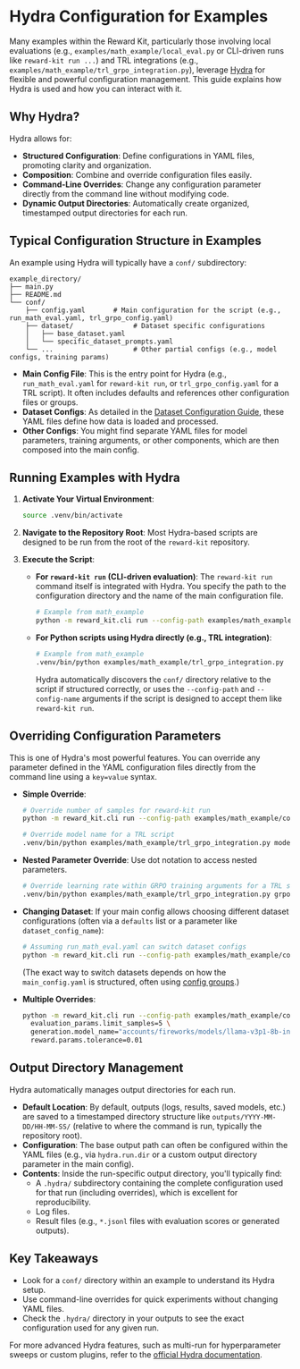 # Hydra Configuration for Examples

Many examples within the Reward Kit, particularly those involving local evaluations (e.g., `examples/math_example/local_eval.py` or CLI-driven runs like `reward-kit run ...`) and TRL integrations (e.g., `examples/math_example/trl_grpo_integration.py`), leverage [Hydra](https://hydra.cc/) for flexible and powerful configuration management. This guide explains how Hydra is used and how you can interact with it.

## Why Hydra?

Hydra allows for:

*   **Structured Configuration**: Define configurations in YAML files, promoting clarity and organization.
*   **Composition**: Combine and override configuration files easily.
*   **Command-Line Overrides**: Change any configuration parameter directly from the command line without modifying code.
*   **Dynamic Output Directories**: Automatically create organized, timestamped output directories for each run.

## Typical Configuration Structure in Examples

An example using Hydra will typically have a `conf/` subdirectory:

```
example_directory/
├── main.py
├── README.md
└── conf/
    ├── config.yaml       # Main configuration for the script (e.g., run_math_eval.yaml, trl_grpo_config.yaml)
    ├── dataset/               # Dataset specific configurations
    │   ├── base_dataset.yaml
    │   └── specific_dataset_prompts.yaml
    └── ...                    # Other partial configs (e.g., model configs, training params)
```

*   **Main Config File**: This is the entry point for Hydra (e.g., `run_math_eval.yaml` for `reward-kit run`, or `trl_grpo_config.yaml` for a TRL script). It often includes defaults and references other configuration files or groups.
*   **Dataset Configs**: As detailed in the [Dataset Configuration Guide](dataset_configuration_guide.md), these YAML files define how data is loaded and processed.
*   **Other Configs**: You might find separate YAML files for model parameters, training arguments, or other components, which are then composed into the main config.

## Running Examples with Hydra

1.  **Activate Your Virtual Environment**:
    ```bash
    source .venv/bin/activate
    ```

2.  **Navigate to the Repository Root**: Most Hydra-based scripts are designed to be run from the root of the `reward-kit` repository.

3.  **Execute the Script**:
    *   **For `reward-kit run` (CLI-driven evaluation)**:
        The `reward-kit run` command itself is integrated with Hydra. You specify the path to the configuration directory and the name of the main configuration file.
        ```bash
        # Example from math_example
        python -m reward_kit.cli run --config-path examples/math_example/conf --config-name run_math_eval.yaml
        ```
    *   **For Python scripts using Hydra directly (e.g., TRL integration)**:
        ```bash
        # Example from math_example
        .venv/bin/python examples/math_example/trl_grpo_integration.py
        ```
        Hydra automatically discovers the `conf/` directory relative to the script if structured correctly, or uses the `--config-path` and `--config-name` arguments if the script is designed to accept them like `reward-kit run`.

## Overriding Configuration Parameters

This is one of Hydra's most powerful features. You can override any parameter defined in the YAML configuration files directly from the command line using a `key=value` syntax.

*   **Simple Override**:
    ```bash
    # Override number of samples for reward-kit run
    python -m reward_kit.cli run --config-path examples/math_example/conf --config-name run_math_eval.yaml evaluation_params.limit_samples=10

    # Override model name for a TRL script
    .venv/bin/python examples/math_example/trl_grpo_integration.py model_name=mistralai/Mistral-7B-Instruct-v0.2
    ```

*   **Nested Parameter Override**: Use dot notation to access nested parameters.
    ```bash
    # Override learning rate within GRPO training arguments for a TRL script
    .venv/bin/python examples/math_example/trl_grpo_integration.py grpo.learning_rate=5e-5 grpo.num_train_epochs=3
    ```

*   **Changing Dataset**:
    If your main config allows choosing different dataset configurations (often via a `defaults` list or a parameter like `dataset_config_name`):
    ```bash
    # Assuming run_math_eval.yaml can switch dataset configs
    python -m reward_kit.cli run --config-path examples/math_example/conf --config-name run_math_eval.yaml dataset=my_custom_dataset_prompts
    ```
    (The exact way to switch datasets depends on how the `main_config.yaml` is structured, often using [config groups](https://hydra.cc/docs/patterns/select_between_config_groups/).)

*   **Multiple Overrides**:
    ```bash
    python -m reward_kit.cli run --config-path examples/math_example/conf --config-name run_math_eval.yaml \
      evaluation_params.limit_samples=5 \
      generation.model_name="accounts/fireworks/models/llama-v3p1-8b-instruct" \
      reward.params.tolerance=0.01
    ```

## Output Directory Management

Hydra automatically manages output directories for each run.

*   **Default Location**: By default, outputs (logs, results, saved models, etc.) are saved to a timestamped directory structure like `outputs/YYYY-MM-DD/HH-MM-SS/` (relative to where the command is run, typically the repository root).
*   **Configuration**: The base output path can often be configured within the YAML files (e.g., via `hydra.run.dir` or a custom output directory parameter in the main config).
*   **Contents**: Inside the run-specific output directory, you'll typically find:
    *   A `.hydra/` subdirectory containing the complete configuration used for that run (including overrides), which is excellent for reproducibility.
    *   Log files.
    *   Result files (e.g., `*.jsonl` files with evaluation scores or generated outputs).

## Key Takeaways

*   Look for a `conf/` directory within an example to understand its Hydra setup.
*   Use command-line overrides for quick experiments without changing YAML files.
*   Check the `.hydra/` directory in your outputs to see the exact configuration used for any given run.

For more advanced Hydra features, such as multi-run for hyperparameter sweeps or custom plugins, refer to the [official Hydra documentation](https://hydra.cc/).
